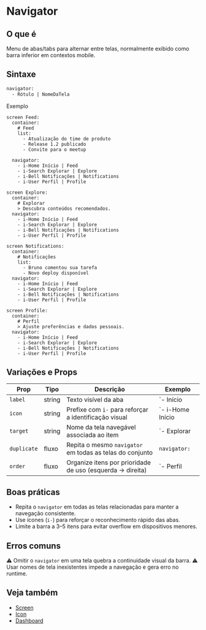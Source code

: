 # Navigator

## O que é
Menu de abas/tabs para alternar entre telas, normalmente exibido como barra inferior em contextos mobile.

## Sintaxe
```proto
navigator:
  - Rótulo | NomeDaTela
```

Exemplo
<DslPreview>
```dsl
screen Feed:
  container:
    # Feed
    list:
      - Atualização do time de produto
      - Release 1.2 publicado
      - Convite para o meetup

  navigator:
    - i-Home Início | Feed
    - i-Search Explorar | Explore
    - i-Bell Notificações | Notifications
    - i-User Perfil | Profile

screen Explore:
  container:
    # Explorar
    > Descubra conteúdos recomendados.
  navigator:
    - i-Home Início | Feed
    - i-Search Explorar | Explore
    - i-Bell Notificações | Notifications
    - i-User Perfil | Profile

screen Notifications:
  container:
    # Notificações
    list:
      - Bruno comentou sua tarefa
      - Novo deploy disponível
  navigator:
    - i-Home Início | Feed
    - i-Search Explorar | Explore
    - i-Bell Notificações | Notifications
    - i-User Perfil | Profile

screen Profile:
  container:
    # Perfil
    > Ajuste preferências e dados pessoais.
  navigator:
    - i-Home Início | Feed
    - i-Search Explorar | Explore
    - i-Bell Notificações | Notifications
    - i-User Perfil | Profile
```
</DslPreview>

## Variações e Props
| Prop | Tipo | Descrição | Exemplo |
| --- | --- | --- | --- |
| `label` | string | Texto visível da aba | `- Início | Home` |
| `icon` | string | Prefixe com `i-` para reforçar a identificação visual | `- i-Home Início | Home` |
| `target` | string | Nome da tela navegável associada ao item | `- Explorar | Explore` |
| `duplicate` | fluxo | Repita o mesmo `navigator` em todas as telas do conjunto | `navigator:` |
| `order` | fluxo | Organize itens por prioridade de uso (esquerda → direita) | `- Perfil | Profile` |

## Boas práticas
- Repita o `navigator` em todas as telas relacionadas para manter a navegação consistente.
- Use ícones (`i-`) para reforçar o reconhecimento rápido das abas.
- Limite a barra a 3–5 itens para evitar overflow em dispositivos menores.

## Erros comuns
⚠ Omitir o `navigator` em uma tela quebra a continuidade visual da barra.
⚠ Usar nomes de tela inexistentes impede a navegação e gera erro no runtime.

## Veja também
- [Screen](./screen)
- [Icon](./icon)
- [Dashboard](./dashboard)

